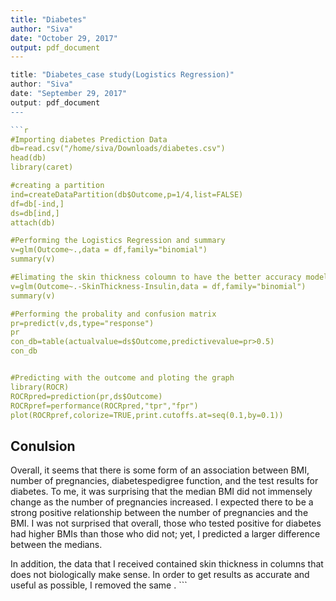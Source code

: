```yaml
---
title: "Diabetes"
author: "Siva"
date: "October 29, 2017"
output: pdf_document
---
```


```r

title: "Diabetes_case study(Logistics Regression)"
author: "Siva"
date: "September 29, 2017"
output: pdf_document
---

```r
#Importing diabetes Prediction Data
db=read.csv("/home/siva/Downloads/diabetes.csv")
head(db)
library(caret)

#creating a partition
ind=createDataPartition(db$Outcome,p=1/4,list=FALSE)
df=db[-ind,]
ds=db[ind,]
attach(db)

#Performing the Logistics Regression and summary
v=glm(Outcome~.,data = df,family="binomial")
summary(v)

#Elimating the skin thickness coloumn to have the better accuracy model
v=glm(Outcome~.-SkinThickness-Insulin,data = df,family="binomial")
summary(v)

#Performing the probality and confusion matrix
pr=predict(v,ds,type="response")
pr
con_db=table(actualvalue=ds$Outcome,predictivevalue=pr>0.5)
con_db


#Predicting with the outcome and ploting the graph
library(ROCR)
ROCRpred=prediction(pr,ds$Outcome)
ROCRpref=performance(ROCRpred,"tpr","fpr")
plot(ROCRpref,colorize=TRUE,print.cutoffs.at=seq(0.1,by=0.1))


```

## Conulsion
Overall, it seems that there is some form of an association between BMI, number of pregnancies, diabetespedigree function, and the test results for diabetes. To me, it was surprising that the median BMI did not immensely change as the number of pregnancies increased. I expected there to be a strong positive relationship between the number of pregnancies and the BMI. I was not surprised that overall, those who tested positive for diabetes had higher BMIs than those who did not; yet, I predicted a larger difference between the medians.

In addition, the data that I received contained skin thickness in columns that does not biologically make sense. In order to get results as accurate and useful as possible, I removed the same .
```
